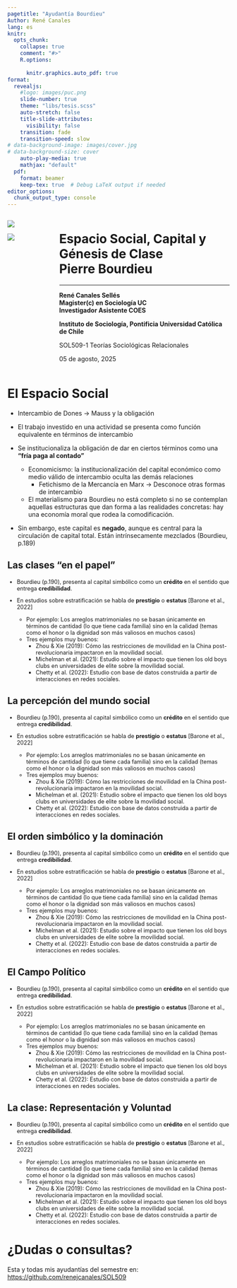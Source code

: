 ```yaml
---
pagetitle: "Ayudantía Bourdieu"
Author: René Canales
lang: es
knitr:
  opts_chunk:
    collapse: true
    comment: "#>"
    R.options:
      
      knitr.graphics.auto_pdf: true
format:
  revealjs:
    #logo: images/puc.png
    slide-number: true
    theme: "libs/tesis.scss"
    auto-stretch: false
    title-slide-attributes:
      visibility: false
    transition: fade
    transition-speed: slow
# data-background-image: images/cover.jpg
# data-background-size: cover
    auto-play-media: true
    mathjax: "default"
  pdf:
    format: beamer 
    keep-tex: true  # Debug LaTeX output if needed
editor_options: 
  chunk_output_type: console
---
```


:::::: columns
::: {.column .column-left width="20%"}
![](images/lisa.png)

![](images/ocs.png)
:::

:::: {.column .column-right width="80%"}
# **Espacio Social, Capital y Génesis de Clase** <br> **Pierre Bourdieu**

------------------------------------------------------------------------

**René Canales Sellés** <br> **Magister(c) en Sociología UC** <br> **Investigador Asistente COES**

::: {.red2 .medium}
**Instituto de Sociología, Pontificia Universidad Católica de Chile**
:::

SOL509-1 Teorías Sociológicas Relacionales

05 de agosto, 2025
::::
::::::

# El Espacio Social

::: {.incremental .highlight-last style="font-size: 100%;"}
-   Intercambio de Dones -\> Mauss y la obligación

-   El trabajo investido en una actividad se presenta como función equivalente en términos de intercambio

-   Se institucionaliza la obligación de dar en ciertos términos como una **"fría paga al contado"**

    -   Economicismo: la institucionalización del capital económico como medio válido de intercambio oculta las demás relaciones
        -   Fetichismo de la Mercancía en Marx -\> Desconoce otras formas de intercambio
    -   El materialismo para Bourdieu no está completo si no se contemplan aquellas estructuras que dan forma a las realidades concretas: hay una economía moral que rodea la comodificación.

-   Sin embargo, este capital es **negado**, aunque es central para la circulación de capital total. Están intrínsecamente mezclados (Bourdieu, p.189)
:::

## Las clases "en el papel"

::: {.incremental style="font-size: 90%;"}
-   Bourdieu (p.190), presenta al capital simbólico como un **crédito** en el sentido que entrega **credibilidad**.

-   En estudios sobre estratificación se habla de **prestigio** o **estatus** \[Barone et al., 2022\]

    -   Por ejemplo: Los arreglos matrimoniales no se basan únicamente en términos de cantidad (lo que tiene cada familia) sino en la calidad (temas como el honor o la dignidad son más valiosos en muchos casos)
    -   Tres ejemplos muy buenos:
        -   Zhou & Xie (2019): Cómo las restricciones de movilidad en la China post-revolucionaria impactaron en la movilidad social.
        -   Michelman et al. (2021): Estudio sobre el impacto que tienen los old boys clubs en universidades de elite sobre la movilidad social.
        -   Chetty et al. (2022): Estudio con base de datos construida a partir de interacciones en redes sociales.
:::

## La **percepción** del mundo social

::: {.incremental style="font-size: 90%;"}
-   Bourdieu (p.190), presenta al capital simbólico como un **crédito** en el sentido que entrega **credibilidad**.

-   En estudios sobre estratificación se habla de **prestigio** o **estatus** \[Barone et al., 2022\]

    -   Por ejemplo: Los arreglos matrimoniales no se basan únicamente en términos de cantidad (lo que tiene cada familia) sino en la calidad (temas como el honor o la dignidad son más valiosos en muchos casos)
    -   Tres ejemplos muy buenos:
        -   Zhou & Xie (2019): Cómo las restricciones de movilidad en la China post-revolucionaria impactaron en la movilidad social.
        -   Michelman et al. (2021): Estudio sobre el impacto que tienen los old boys clubs en universidades de elite sobre la movilidad social.
        -   Chetty et al. (2022): Estudio con base de datos construida a partir de interacciones en redes sociales.
:::

## El orden **simbólico** y la dominación

::: {.incremental style="font-size: 90%;"}
-   Bourdieu (p.190), presenta al capital simbólico como un **crédito** en el sentido que entrega **credibilidad**.

-   En estudios sobre estratificación se habla de **prestigio** o **estatus** \[Barone et al., 2022\]

    -   Por ejemplo: Los arreglos matrimoniales no se basan únicamente en términos de cantidad (lo que tiene cada familia) sino en la calidad (temas como el honor o la dignidad son más valiosos en muchos casos)
    -   Tres ejemplos muy buenos:
        -   Zhou & Xie (2019): Cómo las restricciones de movilidad en la China post-revolucionaria impactaron en la movilidad social.
        -   Michelman et al. (2021): Estudio sobre el impacto que tienen los old boys clubs en universidades de elite sobre la movilidad social.
        -   Chetty et al. (2022): Estudio con base de datos construida a partir de interacciones en redes sociales.
:::

## El Campo Político

::: {.incremental style="font-size: 90%;"}
-   Bourdieu (p.190), presenta al capital simbólico como un **crédito** en el sentido que entrega **credibilidad**.

-   En estudios sobre estratificación se habla de **prestigio** o **estatus** \[Barone et al., 2022\]

    -   Por ejemplo: Los arreglos matrimoniales no se basan únicamente en términos de cantidad (lo que tiene cada familia) sino en la calidad (temas como el honor o la dignidad son más valiosos en muchos casos)
    -   Tres ejemplos muy buenos:
        -   Zhou & Xie (2019): Cómo las restricciones de movilidad en la China post-revolucionaria impactaron en la movilidad social.
        -   Michelman et al. (2021): Estudio sobre el impacto que tienen los old boys clubs en universidades de elite sobre la movilidad social.
        -   Chetty et al. (2022): Estudio con base de datos construida a partir de interacciones en redes sociales.
:::

## **La clase**: Representación y Voluntad

::: {.incremental style="font-size: 90%;"}
-   Bourdieu (p.190), presenta al capital simbólico como un **crédito** en el sentido que entrega **credibilidad**.

-   En estudios sobre estratificación se habla de **prestigio** o **estatus** \[Barone et al., 2022\]

    -   Por ejemplo: Los arreglos matrimoniales no se basan únicamente en términos de cantidad (lo que tiene cada familia) sino en la calidad (temas como el honor o la dignidad son más valiosos en muchos casos)
    -   Tres ejemplos muy buenos:
        -   Zhou & Xie (2019): Cómo las restricciones de movilidad en la China post-revolucionaria impactaron en la movilidad social.
        -   Michelman et al. (2021): Estudio sobre el impacto que tienen los old boys clubs en universidades de elite sobre la movilidad social.
        -   Chetty et al. (2022): Estudio con base de datos construida a partir de interacciones en redes sociales.
:::

# ¿Dudas o consultas? {data-background-color="#5f5758"}

Esta y todas mis ayudantías del semestre en: <https://github.com/renejcanales/SOL509>